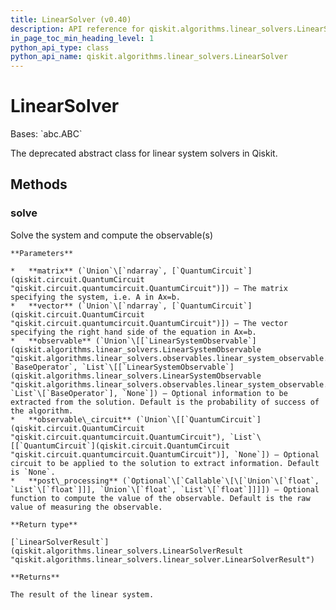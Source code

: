 ```yaml
---
title: LinearSolver (v0.40)
description: API reference for qiskit.algorithms.linear_solvers.LinearSolver in qiskit v0.40
in_page_toc_min_heading_level: 1
python_api_type: class
python_api_name: qiskit.algorithms.linear_solvers.LinearSolver
---
```


# LinearSolver

<Class id="qiskit.algorithms.linear_solvers.LinearSolver" isDedicatedPage={true} github="https://github.com/qiskit/qiskit/tree/stable/0.23/qiskit/algorithms/linear_solvers/linear_solver.py" signature="LinearSolver" modifiers="class">
  Bases: `abc.ABC`

  The deprecated abstract class for linear system solvers in Qiskit.

  ## Methods

  <span id="qiskit-algorithms-linear-solvers-linearsolver-solve" />

  ### solve

  <Function id="qiskit.algorithms.linear_solvers.LinearSolver.solve" signature="LinearSolver.solve(matrix, vector, observable=None, observable_circuit=None, post_processing=None)" modifiers="abstract">
    Solve the system and compute the observable(s)

    **Parameters**

    *   **matrix** (`Union`\[`ndarray`, [`QuantumCircuit`](qiskit.circuit.QuantumCircuit "qiskit.circuit.quantumcircuit.QuantumCircuit")]) – The matrix specifying the system, i.e. A in Ax=b.
    *   **vector** (`Union`\[`ndarray`, [`QuantumCircuit`](qiskit.circuit.QuantumCircuit "qiskit.circuit.quantumcircuit.QuantumCircuit")]) – The vector specifying the right hand side of the equation in Ax=b.
    *   **observable** (`Union`\[[`LinearSystemObservable`](qiskit.algorithms.linear_solvers.LinearSystemObservable "qiskit.algorithms.linear_solvers.observables.linear_system_observable.LinearSystemObservable"), `BaseOperator`, `List`\[[`LinearSystemObservable`](qiskit.algorithms.linear_solvers.LinearSystemObservable "qiskit.algorithms.linear_solvers.observables.linear_system_observable.LinearSystemObservable")], `List`\[`BaseOperator`], `None`]) – Optional information to be extracted from the solution. Default is the probability of success of the algorithm.
    *   **observable\_circuit** (`Union`\[[`QuantumCircuit`](qiskit.circuit.QuantumCircuit "qiskit.circuit.quantumcircuit.QuantumCircuit"), `List`\[[`QuantumCircuit`](qiskit.circuit.QuantumCircuit "qiskit.circuit.quantumcircuit.QuantumCircuit")], `None`]) – Optional circuit to be applied to the solution to extract information. Default is `None`.
    *   **post\_processing** (`Optional`\[`Callable`\[\[`Union`\[`float`, `List`\[`float`]]], `Union`\[`float`, `List`\[`float`]]]]) – Optional function to compute the value of the observable. Default is the raw value of measuring the observable.

    **Return type**

    [`LinearSolverResult`](qiskit.algorithms.linear_solvers.LinearSolverResult "qiskit.algorithms.linear_solvers.linear_solver.LinearSolverResult")

    **Returns**

    The result of the linear system.
  </Function>
</Class>

